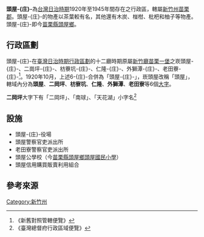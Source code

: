 {{japanese|頭屋庄|とうおくしょう|Tōokushō}}
'''頭屋-{庄}-'''為[[台灣日治時期|台灣日治時期]]1920年至1945年間存在之行政區，轄屬[[新竹州|新竹州]][[苗栗郡|苗栗郡]]。頭屋-{庄}-的物產以茶葉較有名，其他還有木炭、椪柑、枇杷和柚子等物產。頭屋-{庄}-即今[[苗栗縣|苗栗縣]][[頭屋鄉|頭屋鄉]]。

== 行政區劃 ==
頭屋-{庄}-在[[臺灣日治時期行政區劃|臺灣日治時期行政區劃]]的十二廳時期原屬[[新竹廳|新竹廳]][[苗栗一堡|苗栗一堡]]之崁頭屋-{庄}-、二崗坪-{庄}-、枋藔坑-{庄}-、仁隆-{庄}-、外獅潭-{庄}-、老田藔-{庄}-<ref>《新舊對照管轄便覽》</ref>。1920年10月，上述6-{庄}-合併為「頭屋-{庄}-」，崁頭屋改稱「頭屋」，轄域內分為'''頭屋'''、'''二岡坪'''、'''枋寮坑'''、'''仁隆'''、'''外獅潭'''、'''老田寮'''等6個[[大字_(行政區劃)|大字]]。

'''二岡坪'''大字下有「二岡坪」、「南球」、「天花湖」小字名<ref>《臺灣總督府行政區域便覽》</ref>

== 設施 ==
* 頭屋-{庄}-役場
* 頭屋警察官吏派出所
* 老田寮警察官吏派出所
* 頭屋公學校（今[[苗栗縣頭屋鄉頭屋國民小學|苗栗縣頭屋鄉頭屋國民小學]]）
* 頭屋信用購買販賣利用組合

== 參考來源 ==
{{reflist}}
{{苗栗郡}}
{{新竹州}}
[[Category:新竹州|Category:新竹州]]